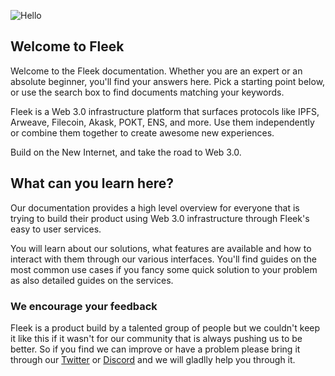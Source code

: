 ![Hello](/fleek-docs.png)

## Welcome to Fleek

Welcome to the Fleek documentation. Whether you are an expert or an absolute beginner, you'll find your answers here. Pick a starting point below, or use the search box to find documents matching your keywords.

Fleek is a Web 3.0 infrastructure platform that surfaces protocols like IPFS, Arweave, Filecoin, Akask, POKT, ENS, and more. Use them independently or combine them together to create awesome new experiences. 

Build on the New Internet, and take the road to Web 3.0.

## What can you learn here?

Our documentation provides a high level overview for everyone that is trying to build their product using Web 3.0 infrastructure through Fleek's easy to user services.

You will learn about our solutions, what features are available and how to interact with them through our various interfaces. You'll find guides on the most common use cases if you fancy some quick solution to your problem as also detailed guides on the services.

### We encourage your feedback

Fleek is a product build by a talented group of people but we couldn't keep it like this if it wasn't for our community that is always pushing us to be better. So if you find we can improve or have a problem please bring it through our [Twitter](https://twitter.com/fleekxyz)	 or [Discord](https://discord.gg/fleekxyz)	 and we will gladlly help you through it.